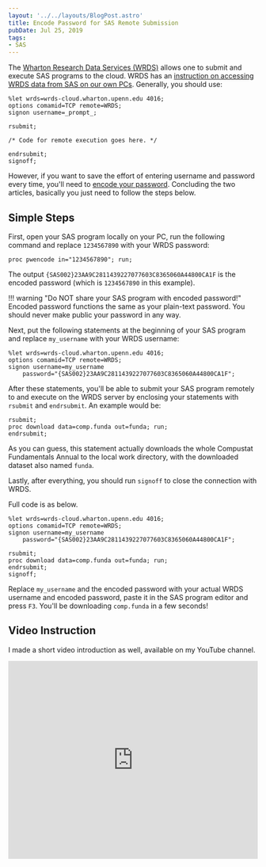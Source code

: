 ```yaml
---
layout: '../../layouts/BlogPost.astro'
title: Encode Password for SAS Remote Submission
pubDate: Jul 25, 2019
tags:
- SAS
---
```



The [Wharton Research Data Services (WRDS)](https://wrds-www.wharton.upenn.edu/)
allows one to submit and execute SAS programs to the cloud. WRDS has an
[instruction on accessing WRDS data from SAS on our own
PCs](https://wrds-www.wharton.upenn.edu/pages/support/programming-wrds/programming-sas/sas-from-your-computer/).
Generally, you should use:

```sas
%let wrds=wrds-cloud.wharton.upenn.edu 4016;
options comamid=TCP remote=WRDS;
signon username=_prompt_;

rsubmit;

/* Code for remote execution goes here. */

endrsubmit;
signoff;
```

However, if you want to save the effort of entering username and password every
time, you'll need to [encode your
password](https://wrds-www.wharton.upenn.edu/pages/support/programming-wrds/programming-sas/encoding-your-wrds-password/).
Concluding the two articles, basically you just need to follow the steps below.

## Simple Steps

First, open your SAS program locally on your PC, run the following command
and replace `1234567890` with your WRDS password:

```sas
proc pwencode in="1234567890"; run;
```

The output `{SAS002}23AA9C2811439227077603C8365060A44800CA1F` is the encoded
password (which is `1234567890` in this example).

!!! warning "Do NOT share your SAS program with encoded password!"
Encoded password functions the same as your plain-text password. You should
never make public your password in any way.

Next, put the following statements at the beginning of your SAS program and
replace `my_username` with your WRDS username:

```sas
%let wrds=wrds-cloud.wharton.upenn.edu 4016;
options comamid=TCP remote=WRDS;
signon username=my_username
    password="{SAS002}23AA9C2811439227077603C8365060A44800CA1F";
```

After these statements, you'll be able to submit your SAS program remotely to
and execute on the WRDS server by enclosing your statements with `rsubmit` and
`endrsubmit`. An example would be:

```sas
rsubmit;
proc download data=comp.funda out=funda; run;
endrsubmit;
```

As you can guess, this statement actually downloads the whole Compustat
Fundamentals Annual to the local work directory, with the downloaded dataset
also named `funda`.

Lastly, after everything, you should run `signoff` to close the connection with
WRDS.

Full code is as below.

```sas
%let wrds=wrds-cloud.wharton.upenn.edu 4016;
options comamid=TCP remote=WRDS;
signon username=my_username
    password="{SAS002}23AA9C2811439227077603C8365060A44800CA1F";

rsubmit;
proc download data=comp.funda out=funda; run;
endrsubmit;
signoff;
```

Replace `my_username` and the encoded password with your actual WRDS username
and encoded password, paste it in the SAS program editor and press `F3`. You'll
be downloading `comp.funda` in a few seconds!

## Video Instruction

I made a short video introduction as well, available on my YouTube channel.

<iframe
  width="100%"
  height="400"
  src="https://www.youtube.com/embed/XB3kd1LNJbI"
  frameborder="0"
  allow="accelerometer; encrypted-media; gyroscope; picture-in-picture"
  allowfullscreen
></iframe>
